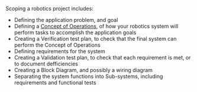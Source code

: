 Scoping a robotics project includes:

- Defining the application problem, and goal
- Defining a [Concept of Operations](https://www.nasa.gov/seh/appendix-s-concept-of-operations), of how your robotics system will perform tasks to accomplish the application goals
- Creating a Verification test plan, to check that the final system can perform the Concept of Operations
- Defining requirements for the system
- Creating a Validation test plan, to check that each requirement is met, or to document defficiencies
- Creating a Block Diagram, and possibly a wiring diagram
- Separating the system functions into Sub-systems, including requirements and functional tests
